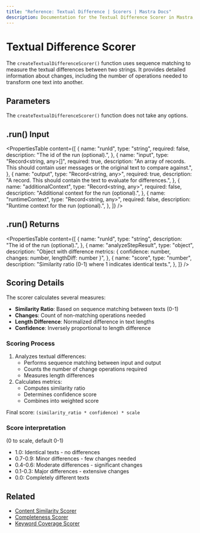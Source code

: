 ```yaml
---
title: "Reference: Textual Difference | Scorers | Mastra Docs"
description: Documentation for the Textual Difference Scorer in Mastra, which measures textual differences between strings using sequence matching.
---
```


# Textual Difference Scorer

The `createTextualDifferenceScorer()` function uses sequence matching to measure the textual differences between two strings. It provides detailed information about changes, including the number of operations needed to transform one text into another.

## Parameters

The `createTextualDifferenceScorer()` function does not take any options.

## .run() Input

<PropertiesTable
  content={[
    {
      name: "runId",
      type: "string",
      required: false,
      description: "The id of the run (optional).",
    },
    {
      name: "input",
      type: "Record<string, any>[]",
      required: true,
      description: "An array of records. This should contain user messages or the original text to compare against.",
    },
    {
      name: "output",
      type: "Record<string, any>",
      required: true,
      description: "A record. This should contain the text to evaluate for differences.",
    },
    {
      name: "additionalContext",
      type: "Record<string, any>",
      required: false,
      description: "Additional context for the run (optional).",
    },
    {
      name: "runtimeContext",
      type: "Record<string, any>",
      required: false,
      description: "Runtime context for the run (optional).",
    },
  ]}
/>

## .run() Returns

<PropertiesTable
  content={[
    {
      name: "runId",
      type: "string",
      description: "The id of the run (optional).",
    },
    {
      name: "analyzeStepResult",
      type: "object",
      description: "Object with difference metrics: { confidence: number, changes: number, lengthDiff: number }",
    },
    {
      name: "score",
      type: "number",
      description: "Similarity ratio (0-1) where 1 indicates identical texts.",
    },
  ]}
/>

## Scoring Details

The scorer calculates several measures:

- **Similarity Ratio**: Based on sequence matching between texts (0-1)
- **Changes**: Count of non-matching operations needed
- **Length Difference**: Normalized difference in text lengths
- **Confidence**: Inversely proportional to length difference

### Scoring Process

1. Analyzes textual differences:
   - Performs sequence matching between input and output
   - Counts the number of change operations required
   - Measures length differences
2. Calculates metrics:
   - Computes similarity ratio
   - Determines confidence score
   - Combines into weighted score

Final score: `(similarity_ratio * confidence) * scale`

### Score interpretation

(0 to scale, default 0-1)

- 1.0: Identical texts - no differences
- 0.7-0.9: Minor differences - few changes needed
- 0.4-0.6: Moderate differences - significant changes
- 0.1-0.3: Major differences - extensive changes
- 0.0: Completely different texts

## Related

- [Content Similarity Scorer](./content-similarity)
- [Completeness Scorer](./completeness)
- [Keyword Coverage Scorer](./keyword-coverage)

